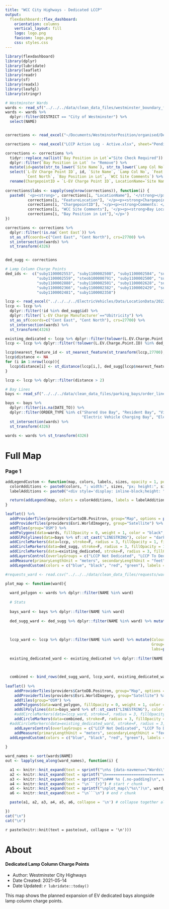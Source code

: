 ```yaml
---
title: "WCC City Highways - Dedicated LCCP"
output: 
  flexdashboard::flex_dashboard:
    orientation: columns
    vertical_layout: fill
    logo: logo.png
    favicon: logo.png
    css: styles.css
---
```


```r
library(flexdashboard)
library(dplyr)
library(lubridate)
library(leaflet)
library(readr)
library(sf)
library(readxl)
library(leafgl)
library(stringr)
```

```r
# Westminster Wards
wards <- read_sf("../../../data/clean_data_files/westminster_boundary_files/London-wards-2018/London-wards-2018_ESRI/London_Ward.shp")
wards <- wards %>% 
  dplyr::filter(DISTRICT == "City of Westminster") %>%
  select(NAME)


corrections <- read_excel("~/Documents/WestminsterPosition/organised/Dedicated_LCCP/LocationAllocation/2021 - 05 - 24 Proposed 400 Dedicated Res Bays.xlsx")

corrections <- read_excel("LCCP Action Log - Active.xlsx", sheet="Pending Dedicated EV Res Bays")

corrections <- corrections %>% 
  tidyr::replace_na(list(`Bay Position in Lot`="Site Check Required")) %>%
  dplyr::filter(`Bay Position in Lot` != "Remove") %>%
  mutate(id=paste(str_to_lower(`Site Name`), str_to_lower(`Lamp Col No`), sep="_")) %>%
  select(`L-EV Charge Point ID`, id, `Site Name`, `Lamp Col No`, `Feat Loc`, `Cent East`, 
         `Cent North`, `Bay Position in Lot`, `WCC Site Comments`) %>%
  rename(ChargepointID = `L-EV Charge Point ID`, LocationName=`Site Name`, FeatureLocation = `Feat Loc`)
  
corrections$labs <- sapply(seq(nrow(corrections)), function(i) {
  paste0( '<p><strong>', corrections[i, "LocationName"], '</strong></p><hr></hr><p><strong>Feature: </strong>',
          corrections[i, "FeatureLocation"], '</p><p><strong>Chargepoint ID: </strong>',
          corrections[i, "ChargepointID"], '</p><p><strong>Comments: </strong>',
          corrections[i, "WCC Site Comments"], '</p><p><strong>Bay Location: </strong>',
          corrections[i, "Bay Position in Lot"],'</p>')
})

corrections <- corrections %>%
  dplyr::filter(!is.na(`Cent East`)) %>%
  st_as_sf(coords=c("Cent East", "Cent North"), crs=27700) %>%
  st_intersection(wards) %>%
  st_transform(4326)


ded_sugg <- corrections

# Lamp Column Charge Points
ded_ids <-  c("suby1100002553", "suby1100002508", "suby1100002584", "suby1100003290", "suby1100003264", "suby1100002591",
              "suby1100002559", "steob100000791", "suby1100002500", "suby1100002581", "suby1100003842", "suby1100002879",
              "suby1100002888", "suby1100002501", "suby1100002628", "suby1100002820", "suby1100002715", "suby1100002436",
              "suby1100002366", "suby1100002382", "suby1100002429", "suby1100003075", "suby1100002693", "suby1100002354",
              "suby1100002481", "suby1100002358")

lccp <- read_excel("../../../../ElectricVehicles/Data/LocationData/2022 - 02 Electric Charge Point Master Asset List.xlsx", skip=1) %>% mutate(id=paste(str_to_lower(`Site Name`), str_to_lower(`Lamp Col No`), sep="_"))
lccp <- lccp %>%
  dplyr::filter(!id %in% ded_sugg$id) %>%
  dplyr::filter(`L-EV Charge Manufacturer`=="Ubitricity") %>%
  st_as_sf(coords=c("Cent East", "Cent North"), crs=27700) %>%
  st_intersection(wards) %>%
  st_transform(4326) 

existing_dedicated <- lccp %>% dplyr::filter(tolower(L.EV.Charge.Point.ID) %in% ded_ids)
lccp <- lccp %>% dplyr::filter(!tolower(L.EV.Charge.Point.ID) %in% ded_ids)

lccp$nearest_feature_id <- st_nearest_feature(st_transform(lccp,27700), st_transform(ded_sugg, 27700))
lccp$distance <- NA
for (i in 1:nrow(lccp)){
  lccp$distance[i] <- st_distance(lccp[i,], ded_sugg[lccp$nearest_feature_id[i], ])
}

lccp <- lccp %>% dplyr::filter(distance > 2)

# Bay Lines
bays <- read_sf("../../../data/clean_data_files/parking_bays/order_lines/OrderLines.shp")

bays <- bays %>%
  dplyr::filter(is.na(DATE_TO)) %>%
  dplyr::filter(ORDER_TYPE %in% c("Shared Use Bay", "Resident Bay", "Visitor Shared Use Bay",
                                  "Electric Vehicle Charging Bay", "Electric Vehicle Resident Bay")) %>%
  st_intersection(wards) %>%
  st_transform(4326) 

wards <- wards %>% st_transform(4326)
```

Full Map {data-icon="fa-map"}
=====================================  

### Page 1 {.no-padding .no-title}

```r
addLegendCustom <- function(map, colors, labels, sizes, opacity = 1, position="bottomleft"){
  colorAdditions <- paste0(colors, "; width:", sizes, "px; height:", sizes, "px")
  labelAdditions <- paste0("<div style='display: inline-block;height: ", sizes, "px;margin-top: 4px;line-height: ", sizes, "px;'>", labels, "</div>")

  return(addLegend(map, colors = colorAdditions, labels = labelAdditions, opacity = opacity, position=position))
}

leaflet() %>%
  addProviderTiles(providers$CartoDB.Positron, group="Map", options = providerTileOptions(maxZoom = 24)) %>%
  addProviderTiles(providers$Esri.WorldImagery, group="Satellite") %>%
  addTiles(group="OSM") %>%
  addPolygons(data=wards, fillOpacity = 0, weight = 1, color = "black", opacity = 1) %>%
  addGlPolylines(data=bays %>% sf::st_cast("LINESTRING"), color = "darkgreen", weight = 0.8, group="Bay Lines") %>%
  addCircleMarkers(data=lccp, stroke=F, radius = 3, fillOpacity = 1, fillColor = "black", group="LCCP Not Dedicated", label=~paste(L.EV.Charge.Point.ID, Site.Name, Feat.Loc, sep=" : ")) %>%
  addCircleMarkers(data=ded_sugg, stroke=F, radius = 3, fillOpacity = 1, fillColor = "blue", group="LCCP To Dedicate", label=~paste(ChargepointID, LocationName, FeatureLocation, sep=" : "), popup=~labs) %>%
  addCircleMarkers(data=existing_dedicated, stroke=F, radius = 3, fillOpacity = 1, fillColor = "red", group="Existing Dedicated", label=~paste(L.EV.Charge.Point.ID, Site.Name, Feat.Loc, sep=" : ")) %>%
  addLayersControl(overlayGroups = c("LCCP Not Dedicated", "LCCP To Dedicate", "Existing Dedicated", "Bay Lines"), baseGroups = c("Map", "Satellite", "OSM"), options=layersControlOptions(collapsed = FALSE)) %>%
  addMeasure(primaryLengthUnit = "meters", secondaryLengthUnit = "feet", position="topleft") %>%
  addLegendCustom(colors = c("blue", "black", "red", "green"), labels = c("Bay To Dedicated", "Not Dedicated", "Existing Dedicated",  "Bay Lines"), sizes = c(20, 20, 20, 20)) 


```


```r
#requests_ward <- read.csv("../../../data/clean_data_files/requests/ward_summary.csv")

plot_map <- function(ward){
  
  ward_polygon <- wards %>% dplyr::filter(NAME %in% ward) 
  
  # Stats
  
  bays_ward <- bays %>% dplyr::filter(NAME %in% ward)
  
  ded_sugg_ward <- ded_sugg %>% dplyr::filter(NAME %in% ward) %>% mutate(Colour="blue", 
                                                                         Group="LCCP To Dedicate",
                                                                         labs=paste(ChargepointID, LocationName, FeatureLocation, sep=" : "))
  
  lccp_ward <- lccp %>% dplyr::filter(NAME %in% ward) %>% mutate(Colour="black", 
                                                                 Group="LCCP Not Dedicated",
                                                                 labs=paste(L.EV.Charge.Point.ID, Site.Name, Feat.Loc, sep=" : "))
  
  existing_dedicated_ward <- existing_dedicated %>% dplyr::filter(NAME %in% ward) %>% mutate(Colour="red", 
                                                                                             Group="Existing Dedicated",
                                                                                             labs=paste(L.EV.Charge.Point.ID, Site.Name, Feat.Loc, sep=" : "))

  combined <- bind_rows(ded_sugg_ward, lccp_ward, existing_dedicated_ward)
  
leaflet() %>%
    addProviderTiles(providers$CartoDB.Positron, group="Map", options = providerTileOptions(maxZoom = 24)) %>%
    addProviderTiles(providers$Esri.WorldImagery, group="Satellite") %>%
    addTiles(group="OSM") %>%
    addPolygons(data=ward_polygon, fillOpacity = 0, weight = 1, color = "black", opacity = 1) %>%
    addGlPolylines(data=bays_ward %>% sf::st_cast("LINESTRING"), color = "darkgreen", weight = 0.8, group="Bay Lines") %>%
    #addCircleMarkers(data=lccp_ward, stroke=F, radius = 3, fillOpacity = 1, fillColor = "black", group="LCCP Not Dedicated", label=~paste(L.EV.Charge.Point.ID, Site.Name, Feat.Loc, sep=" : ")) %>%
    addCircleMarkers(data=combined, stroke=F, radius = 3, fillOpacity = 1, fillColor = ~Colour, group=~Group, label=~labs) %>%
  #addCircleMarkers(data=existing_dedicated_ward, stroke=F, radius = 3, fillOpacity = 1, fillColor = "red", group="Existing Dedicated", label=~paste(L.EV.Charge.Point.ID, Site.Name, Feat.Loc, sep=" : ")) %>%
    addLayersControl(overlayGroups = c("LCCP Not Dedicated", "LCCP To Dedicate", "Existing Dedicated", "Bay Lines"), baseGroups = c("Map", "Satellite", "OSM"), options=layersControlOptions(collapsed = FALSE)) %>%
    addMeasure(primaryLengthUnit = "meters", secondaryLengthUnit = "feet", position="topleft") %>%
  addLegendCustom(colors = c("blue", "black", "red", "green"), labels = c("Bay To Dedicated", "Not Dedicated", "Existing Dedicated",  "Bay Lines"), sizes = c(15, 15, 15, 15), position="bottomleft") 
      
}


```


```r
ward_names <- sort(wards$NAME)
out <- lapply(seq_along(ward_names), function(i) {

  a1 <- knitr::knit_expand(text = sprintf("\n%s {data-navmenu=\"Wards\" data-icon=\"fa-bars\"}", ward_names[[i]])) # tab header, auto extracts names of `hcs`
  a2 <- knitr::knit_expand(text = sprintf("\n=====================================\n"))
  a3 <- knitr::knit_expand(text = sprintf("\n### %s {.no-padding}\n", ward_names[[i]]))
  a4 <- knitr::knit_expand(text = "\n```{r}") # start r chunk
  a5 <- knitr::knit_expand(text = sprintf("\nplot_map(\"%s\")\n", ward_names[[i]])) # extract graphs by "writing" out `hcs[[1]]`, `hcs[[2]]` etc. to be rendered later
  a6 <- knitr::knit_expand(text = "\n```\n") # end r chunk

  paste(a1, a2, a3, a4, a5, a6, collapse = '\n') # collapse together all lines with newline separator

})
cat("\n")
cat("\n")
```

`r paste(knitr::knit(text = paste(out, collapse = '\n')))`

About {data-icon="fa-bars"}
===================================== 

#### Dedicated Lamp Column Charge Points

* Author: Westminster City Highways
* Date Created: 2021-05-14
* Date Updated: `r lubridate::today()`

<!-- Description of Report -->

This map shows the planned expansion of EV dedicated bays alongside lamp column charge points.

